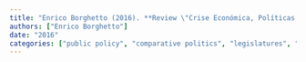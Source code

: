 ```yaml
---
title: "Enrico Borghetto (2016). **Review \"Crise Económica, Políticas de Austeridade e Representação Política\", Lisboa, Assembleia da República – Divisão de edições, 2015\"**. *Analise Social*, 219, 462--466."
authors: ["Enrico Borghetto"]
date: "2016"
categories: ["public policy", "comparative politics", "legislatures", "review", "European Union"]
---
```

